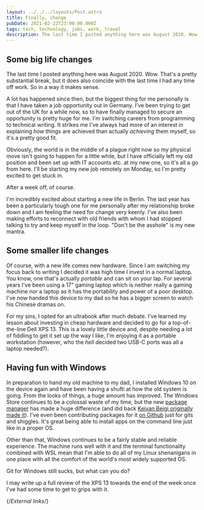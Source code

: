 ```yaml
---
layout: ../../../layouts/Post.astro
title: Finally, change
pubDate: 2021-02-22T23:00:00.000Z
tags: tech, technology, jobs, work, travel
description: The last time I posted anything here was August 2020. Wow. That's a pretty substantial break, but it does also coincide with the last time I had any time off work. So in a way it makes sense.
---
```


## Some big life changes

The last time I posted anything here was August 2020. Wow. That's a pretty substantial break, but it does also coincide with the last time I had any time off work. So in a way it makes sense.

A lot has happened since then, but the biggest thing for me personally is that I have taken a job opportunity out in Germany. I've been trying to get out of the UK for a while now, so to have finally managed to secure an opportunity is pretty huge for me. I'm switching careers from programming to technical writing. It strikes me I've always had more of an interest in explaining _how_ things are achieved than actually _achieving_ them myself, so it's a pretty good fit.

Obviously, the world is in the middle of a plague right now so my physical move isn't going to happen for a little while, but I have officially left my old position and been set up with IT accounts etc. at my new one, so it's all a go from here. I'll be starting my new job remotely on Monday, so I'm pretty excited to get stuck in.

After a week off, of course.

I'm incredibly excited about starting a new life in Berlin. The last year has been a particularly tough one for me personally after my relationship broke down and I am feeling the need for change very keenly. I've also been making efforts to reconnect with old friends with whom I had stopped talking to try and keep myself in the loop. "Don't be the asshole" is my new mantra.

## Some smaller life changes

Of course, with a new life comes new hardware. Since I am switching my focus back to writing I decided it was high time I invest in a normal laptop. You know, one that's actually _portable_ and can sit on your lap. For several years I've been using a 17" gaming laptop which is neither really a gaming machine nor a laptop as it has the portability and power of a poor desktop. I've now handed this device to my dad so he has a bigger screen to watch his Chinese dramas on.

For my sins, I opted for an ultrabook after much debate. I've learned my lesson about investing in cheap hardware and decided to go for a top-of-the-line Dell XPS 13. This is a lovely little device and, despite needing a lot of fiddling to get it set up the way I like, I'm enjoying it as a portable workstation (however, who the _hell_ decided two USB-C ports was all a laptop needed?).

## Having fun with Windows

In preparation to hand my old machine to my dad, I installed Windows 10 on the device again and have been having a shufti at how the old system is going. From the looks of things, a huge amount has improved. The Windows Store continues to be a colossal waste of my time, but the new [package manager][winget] has made a huge difference (and did back [Keivan Beigi originally made it][appget]). I've even been contributing packages for it [on Github][winget-pkgs] just for gits and shiggles. It's great being able to install apps on the command line just like in a proper OS.

Other than that, Windows continues to be a fairly stable and reliable experience. The machine runs well with it and the terminal functionality combined with WSL mean that I'm able to do all of my Linux shenanigans in one place with all the comfort of the world's most widely supported OS.

Git for Windows still sucks, but what can you do?

I may write up a full review of the XPS 13 towards the end of the week once I've had some time to get to grips with it.

{/*External links*/}

[appget]: https://keivan.io/the-day-appget-died/
[winget]: https://github.com/microsoft/winget-cli
[winget-pkgs]: https://github.com/microsoft/winget-pkgs
